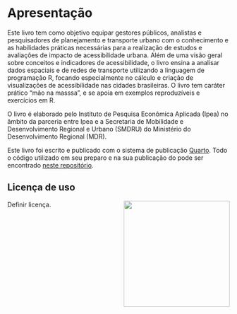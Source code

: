 # Apresentação {.unnumbered}

Este livro tem como objetivo equipar gestores públicos, analistas e
pesquisadores de planejamento e transporte urbano com o conhecimento e as
habilidades práticas necessárias para a realização de estudos e avaliações de
impacto de acessibilidade urbana. Além de uma visão geral sobre conceitos e
indicadores de acessibilidade, o livro ensina a analisar dados espaciais e de
redes de transporte utilizando a linguagem de programação R, focando
especialmente no cálculo e criação de visualizações de acessibilidade nas
cidades brasileiras. O livro tem caráter prático "mão na masssa", e se apoia em
exemplos reproduzíveis e exercícios em R.

O livro é elaborado pelo Instituto de Pesquisa Econômica Aplicada (Ipea) no
âmbito da parceria entre Ipea e a Secretaria de Mobilidade e Desenvolvimento
Regional e Urbano (SMDRU) do Ministério do Desenvolvimento Regional (MDR).

::: {.callout-note appearance="simple"}
Este livro foi escrito e publicado com o sistema de publicação
[Quarto](https://quarto.org). Todo o código utilizado em seu preparo e na sua
publicação do pode ser encontrado [neste
repositório](https://github.com/ipeaGIT/aop_curso/tree/main/aop_curso_pt).
:::

## Licença de uso

Definir licença. <img align="right" src="images/ipea_logo.png" width="240">
